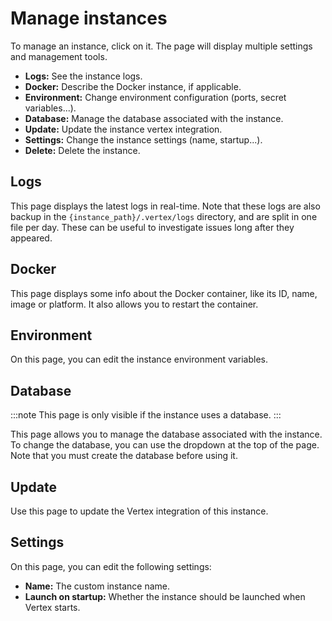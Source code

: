 # Manage instances

To manage an instance, click on it. The page will display multiple settings and management tools.

* **Logs:** See the instance logs.
* **Docker:** Describe the Docker instance, if applicable.
* **Environment:** Change environment configuration (ports, secret variables...).
* **Database:** Manage the database associated with the instance.
* **Update:** Update the instance vertex integration.
* **Settings:** Change the instance settings (name, startup...).
* **Delete:** Delete the instance.

## Logs

This page displays the latest logs in real-time. Note that these logs are also backup in the `{instance_path}/.vertex/logs` directory, and are split in one file per day. These can be useful to investigate issues long after they appeared.

## Docker

This page displays some info about the Docker container, like its ID, name, image or platform.
It also allows you to restart the container.

## Environment

On this page, you can edit the instance environment variables.

## Database

:::note
This page is only visible if the instance uses a database.
:::

This page allows you to manage the database associated with the instance.
To change the database, you can use the dropdown at the top of the page.
Note that you must create the database before using it.

## Update

Use this page to update the Vertex integration of this instance.

## Settings

On this page, you can edit the following settings:

* **Name:** The custom instance name.
* **Launch on startup:** Whether the instance should be launched when Vertex starts.
